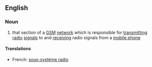 ==English==

===Noun===
{{wikipedia}}
{{en-noun|-}}

# {{context|telecommunications}} that section of a [[GSM]] [[network]] which is responsible for [[transmitting]] [[radio]] [[signal]]s to and [[receiving]] radio signals from a [[mobile phone]]

====Translations====
{{trans-top|(telecommunications)}}
* French: [[sous-système radio]]
{{trans-mid}}
{{trans-bottom}}